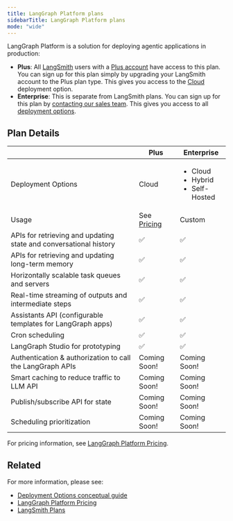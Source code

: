 ```yaml
---
title: LangGraph Platform plans
sidebarTitle: LangGraph Platform plans
mode: "wide"
---
```


LangGraph Platform is a solution for deploying agentic applications in production:

* **Plus**: All [LangSmith](https://smith.langchain.com/) users with a [Plus account](https://docs.smith.langchain.com/administration/pricing) have access to this plan. You can sign up for this plan simply by upgrading your LangSmith account to the Plus plan type. This gives you access to the [Cloud](/langgraph-platform/deployment-options#cloud) deployment option.
* **Enterprise**: This is separate from LangSmith plans. You can sign up for this plan by [contacting our sales team](https://www.langchain.com/contact-sales). This gives you access to all [deployment options](/langgraph-platform/deployment-options).

## Plan Details

|                                                                  | Plus                                                  | Enterprise                                          |
|------------------------------------------------------------------|-------------------------------------------------------|-----------------------------------------------------|
| Deployment Options                                               | Cloud                                         | <ul><li>Cloud</li><li>Hybrid</li><li>Self-Hosted</li></ul> |
| Usage                                                            | See [Pricing](https://www.langchain.com/langgraph-platform-pricing) | Custom                                              |
| APIs for retrieving and updating state and conversational history | ✅                                                     | ✅                                                   |
| APIs for retrieving and updating long-term memory                | ✅                                                     | ✅                                                   |
| Horizontally scalable task queues and servers                    | ✅                                                     | ✅                                                   |
| Real-time streaming of outputs and intermediate steps            | ✅                                                     | ✅                                                   |
| Assistants API (configurable templates for LangGraph apps)       | ✅                                                     | ✅                                                   |
| Cron scheduling                                                  | ✅                                                     | ✅                                                   |
| LangGraph Studio for prototyping                                 | ✅                                                    | ✅                                                  |
| Authentication & authorization to call the LangGraph APIs        | Coming Soon!                                          | Coming Soon!                                        |
| Smart caching to reduce traffic to LLM API                       | Coming Soon!                                          | Coming Soon!                                        |
| Publish/subscribe API for state                                  | Coming Soon!                                          | Coming Soon!                                        |
| Scheduling prioritization                                        | Coming Soon!                                          | Coming Soon!                                        |

For pricing information, see [LangGraph Platform Pricing](https://www.langchain.com/langgraph-platform-pricing).

## Related

For more information, please see:

* [Deployment Options conceptual guide](/langgraph-platform/deployment-options)
* [LangGraph Platform Pricing](https://www.langchain.com/langgraph-platform-pricing)
* [LangSmith Plans](https://docs.smith.langchain.com/administration/pricing)
